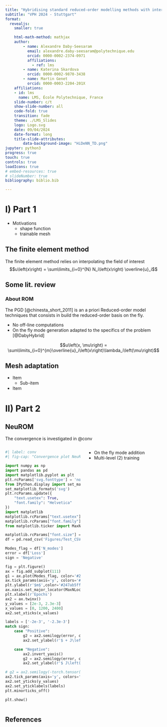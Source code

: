 ```yaml
---
title: "Hybridising standard reduced-order modelling methods with interpretable sparse neural networks for real-time patient specific lung simulations"
subtitle: "VPH 2024 - Stuttgart"
format: 
  revealjs:
    smaller: true

    html-math-method: mathjax
    author: 
        - name: Alexandre Daby-Seesaram
          email: alexandre.daby-seesaram@polytechnique.edu
          orcid: 0000-0002-2374-0971
          affiliations:
            - ref: lms
        - name: Katerina Skardova
          orcid: 0000-0002-9870-3438
        - name: Martin Genet
          orcid: 0000-0003-2204-201X
    affiliations:
    - id: lms
      name: LMS, École Polytechnique, France
    slide-number: c/t
    show-slide-number: all
    code-fold: true
    transition: fade
    theme: ./LMS_Slides
    logo: Logo.svg
    date: 09/04/2024
    date-format: long
    title-slide-attributes: 
        data-background-image: "HiDeNN_TD.png"
jupyter: python3
progress: true
touch: true
controls: true
loadIcons: true
# embed-resources: true
# slideNumber: true
bibliography: biblio.bib

---
```




# I) Part 1
 * Motivations
    * shape function
    * trainable mesh

## The finite element method

The finite element method relies on interpolating the field of interest
$$u\left(x\right) = \sum\limits_{i=0}^{N} N_i\left(x\right) \overline{u}_i$$ 

## Some lit. review
### About ROM
The PGD [@chinesta_short_2011] is an a priori Reduced-order model techniques that consists in build the reduced-order basis on the fly.

* No off-line computations
* On the fly mode generation adapted to the specifics of the problem [@DabyHybrid]

 $$u\left(x, \mu\right) = \sum\limits_{i=0}^{m}\overline{u}_i\left(x\right)\lambda_i\left(\mu\right)$$


## Mesh adaptation

* Item
    * Sub-item
* Item

# II) Part 2

## NeuROM

The convergence is investigated in @conv

::: columns

::: {.column  width="50%"}
```python
#| label: conv
#| fig-cap: "Convergence plot NeuROM"

import numpy as np
import pandas as pd
import matplotlib.pyplot as plt
plt.rcParams['svg.fonttype'] = 'none'
from IPython.display import set_matplotlib_formats
set_matplotlib_formats('svg')
plt.rcParams.update({
    "text.usetex": True,
    "font.family": "Helvetica"
})
import matplotlib
matplotlib.rcParams["text.usetex"] = True
matplotlib.rcParams["font.family"] = "serif"
from matplotlib.ticker import MaxNLocator

matplotlib.rcParams["font.size"] = "28"
df = pd.read_csv('Figures/Test_CSV.csv')

Modes_flag = df['N_modes']
error = df['Loss']
sign = 'Negative'

fig = plt.figure()
ax = fig.add_subplot(111)
g1 = ax.plot(Modes_flag, color='#247ab5ff')
ax.tick_params(axis='y', colors='#247ab5ff')
plt.ylabel(r'$m$',color='#247ab5ff')
ax.xaxis.set_major_locator(MaxNLocator(integer=True))
plt.xlabel(r'Epochs')
ax2 = ax.twinx()
y_values = [2e-3, 2.3e-3]
x_values = [0, 1200, 2400]
ax2.set_xticks(x_values)

labels = ['-2e-3', '-2.3e-3']
match sign:
    case "Positive":
        g2 = ax2.semilogy(error, color='#d95319ff')
        ax2.set_ylabel(r'$ + J\left(\underline{u}\left(\underline{x}\right)\right)$',color='#d95319ff')

    case "Negative":
        ax2.invert_yaxis()
        g2 = ax2.semilogy(error, color='#d95319ff')
        ax2.set_ylabel(r'$ J\left(\underline{u}\left(\underline{x}\right)\right)$',color='#d95319ff')

# g2 = ax2.semilogy(-torch.tensor(error),label = r'$ - J\left(\underline{u}\left(\underline{x}\right)\right)$', color='#d95319ff')
ax2.tick_params(axis='y', colors='#d95319ff')
ax2.set_yticks(y_values)
ax2.set_yticklabels(labels)
plt.minorticks_off()

plt.show()
```
:::

::: {.column  width="50%"}
* On the fly mode addition
* Multi-level (2) training
:::

:::

## References
